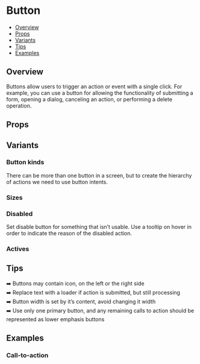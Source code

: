 
<Meta of={ButtonStories} />

# Button

- [Overview](#overview)
- [Props](#props)
- [Variants](#variants)
- [Tips](#tips)
- [Examples](#examples)

## Overview

Buttons allow users to trigger an action or event with a single click.
For example, you can use a button for allowing the functionality of submitting a form, opening a dialog, canceling an action,
or performing a delete operation.


<Canvas of={ButtonStories.Default} />

## Props


<Controls of={ButtonStories.Default} />


## Variants

### Button kinds

There can be more than one button in a screen, but to create the hierarchy of actions we need to use button intents.
<Canvas of={ButtonStories.Intents} />

### Sizes

<Canvas of={ButtonStories.Sizes} />


### Disabled

Set disable button for something that isn’t usable. Use a tooltip on hover in order to indicate the reason of the disabled action.

<Canvas of={ButtonStories.Disabled} />

### Actives

<Canvas of={ButtonStories.Active} />

## Tips 

➡️ Buttons may contain icon, on the left or the right side  
➡️ Replace text with a loader if action is submitted, but still processing  
➡️ Button width is set by it’s content, avoid changing it width  
➡️ Use only one primary button, and any remaining calls to action should be represented as lower emphasis buttons  


## Examples

### Call-to-action

<Canvas of={ButtonStories.CTA} />